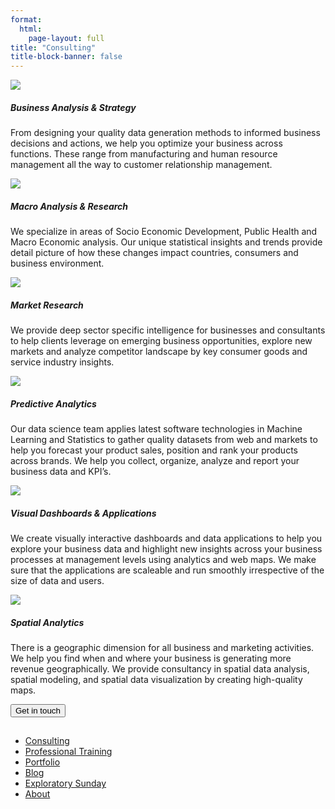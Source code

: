 ```yaml
---
format:
  html:
    page-layout: full
title: "Consulting"
title-block-banner: false
---
```


::: {.consult .grid}
::: {.consulting .g-col-4}
<img src="images/services/business-analysis-strategy.png" class="card-img-top"/>

<h5 class="card-title">

Business Analysis & Strategy

</h5>

<p class="card-text">

From designing your quality data generation methods to informed business decisions and actions, we help you optimize your business across functions. These range from manufacturing and human resource management all the way to customer relationship management.

</p>
:::

::: {.consulting .g-col-4}
<img src="images/services/Macro-Analysis-Research.png" class="card-img-top"/>

<h5 class="card-title">

Macro Analysis & Research

</h5>

<p class="card-text">

We specialize in areas of Socio Economic Development, Public Health and Macro Economic analysis. Our unique statistical insights and trends provide detail picture of how these changes impact countries, consumers and business environment.

</p>
:::

::: {.consulting .g-col-4}
<img src="images/services/market-analysis.png" class="card-img-top"/>

<h5 class="card-title">

Market Research

</h5>

<p class="card-text">

We provide deep sector specific intelligence for businesses and consultants to help clients leverage on emerging business opportunities, explore new markets and analyze competitor landscape by key consumer goods and service industry insights.

</p>
:::

::: {.consulting .g-col-4}
<img src="images/services/datascience.png" class="card-img-top"/>

<h5 class="card-title">

Predictive Analytics

</h5>

<p class="card-text">

Our data science team applies latest software technologies in Machine Learning and Statistics to gather quality datasets from web and markets to help you forecast your product sales, position and rank your products across brands. We help you collect, organize, analyze and report your business data and KPI's.

</p>
:::

::: {.consulting .g-col-4}
<img src="images/services/visualization&amp;shiny.png" class="card-img-top"/>

<h5 class="card-title">

Visual Dashboards & Applications

</h5>

<p class="card-text">

We create visually interactive dashboards and data applications to help you explore your business data and highlight new insights across your business processes at management levels using analytics and web maps. We make sure that the applications are scaleable and run smoothly irrespective of the size of data and users.

</p>
:::

::: {.consulting .g-col-4}
<img src="images/services/workflow.png" class="card-img-top"/>

<h5 class="card-title">

Spatial Analytics

</h5>

<p class="card-text">

There is a geographic dimension for all business and marketing activities. We help you find when and where your business is generating more revenue geographically. We provide consultancy in spatial data analysis, spatial modeling, and spatial data visualization by creating high-quality maps.

</p>
:::
:::

::: button3
<a href="index.qmd#cont"> <button class="btn btn-outline-primary btn-lg">Get in touch</button> </a>
:::

::: footer
<h2>

</h2>

::: social
<a href="https://www.facebook.com/profile.php?id=100088076201356"><i class="bi bi-facebook"></i></a> <a href="https://twitter.com/StatDevs "><i class="bi bi-twitter"></i></a> <a href="https://www.linkedin.com/company/stat-devs"><i class="bi bi-linkedin"></i></a> <a href="https://github.com/Stat-Devs"><i class="bi bi-github"></i></a>
:::

<ul class="links">

<li><a href="consulting.qmd">Consulting</a></li>

<li><a href="training.qmd">Professional Training</a></li>

<li><a href="portfolio.qmd">Portfolio</a></li>

<li><a href="blog.qmd">Blog</a></li>

<li><a href="exploratory-sunday.qmd">Exploratory Sunday</a></li>

<li><a href="about.qmd">About</a></li>

</ul>
:::
